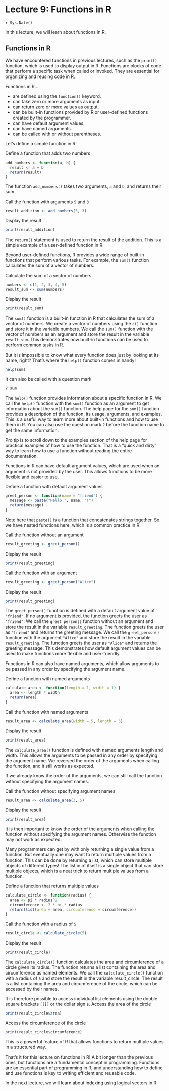 # Lecture 9: Functions in R
`r Sys.Date()`

In this lecture, we will learn about functions in R.

## Functions in R

We have encountered functions in previous lectures, such as the `print()`
function, which is used to display output in R. Functions are blocks of code
that perform a specific task when called or invoked. They are essential for
organizing and reusing code in R.

Functions in R...

- are defined using the `function()` keyword.
- can take zero or more arguments as input.
- can return zero or more values as output.
- can be built-in functions provided by R or user-defined functions created
  by the programmer.
- can have default argument values.
- can have named arguments.
- can be called with or without parentheses.

Let's define a simple function in R!

Define a function that adds two numbers

```r
add_numbers <- function(a, b) {
  result <- a + b
  return(result)
}
```

The function `add_numbers()` takes two arguments, `a` and `b`, and returns
their sum.

Call the function with arguments `5` and `3`

```r
result_addition <- add_numbers(5, 3)
```

Display the result

```r
print(result_addition)
```

The `return()` statement is used to return the result of the addition. This
is a simple example of a user-defined function in R.

Beyond user-defined functions, R provides a wide range of built-in functions
that perform various tasks. For example, the `sum()` function calculates the
sum of a vector of numbers.

Calculate the sum of a vector of numbers

```r
numbers <- c(1, 2, 3, 4, 5)
result_sum <- sum(numbers)
```

Display the result

```r
print(result_sum)
```

The `sum()` function is a built-in function in R that calculates the sum of a
vector of numbers. We create a vector of numbers using the `c()` function and
store it in the variable numbers. We call the `sum()` function with the
vector of numbers as an argument and store the result in the variable
`result_sum`. This demonstrates how built-in functions can be used to perform
common tasks in R.

But it is impossible to know what every function does just by looking at its
name, right? That's where the `help()` function comes in handy!

```r
help(sum)
```

It can also be called with a question mark

```r
? sum
```

The `help()` function provides information about a specific function in R. We
call the `help()` function with the `sum()` function as an argument to get
information about the `sum()` function. The help page for the `sum()`
function provides a description of the function, its usage, arguments, and
examples. This is a useful way to learn more about built-in functions and how
to use them in R. You can also use the question mark `?` before the function
name to get the same information.

Pro tip is to scroll down to the examples section of the help page for
practical examples of how to use the function. That is a "quick and dirty"
way to learn how to use a function without reading the entire documentation.

Functions in R can have default argument values, which are used when an
argument is not provided by the user. This allows functions to be more
flexible and easier to use.

Define a function with default argument values

```r
greet_person <- function(name = "friend") {
  message <- paste("Hello,", name, "!")
  return(message)
}
```

Note here that `paste()` is a function that concatenates strings together. So
we have nested functions here, which is a common practice in R.

Call the function without an argument

```r
result_greeting <- greet_person()
```

Display the result

```r
print(result_greeting)
```

Call the function with an argument

```r
result_greeting <- greet_person("Alice")
```

Display the result

```r
print(result_greeting)
```

The `greet_person()` function is defined with a default argument value of
`"friend"`. If no argument is provided, the function greets the user as
`"friend"`. We call the `greet_person()` function without an argument and
store the result in the variable `result_greeting`. The function greets the
user as `"friend"` and returns the greeting message. We call the
`greet_person()` function with the argument `"Alice"` and store the result in
the variable `result_greeting`. The function greets the user as `"Alice"` and
returns the greeting message. This demonstrates how default argument values
can be used to make functions more flexible and user-friendly.

Functions in R can also have named arguments, which allow arguments to be
passed in any order by specifying the argument name.

Define a function with named arguments

```r
calculate_area <- function(length = 1, width = 1) {
  area <- length * width
  return(area)
}
```

Call the function with named arguments

```r
result_area <- calculate_area(width = 5, length = 3)
```

Display the result

```r
print(result_area)
```

The `calculate_area()` function is defined with named arguments length and
width. This allows the arguments to be passed in any order by specifying the
argument name. We reversed the order of the arguments when calling the
function, and it still works as expected.

If we already know the order of the arguments, we can still call the function
without specifying the argument names.

Call the function without specifying argument names

```r
result_area <- calculate_area(3, 5)
```

Display the result

```r
print(result_area)
```

It is then important to know the order of the arguments when calling the
function without specifying the argument names. Otherwise the function may
not work as expected.

Many programmers can get by with only returning a single value from a
function. But eventually one may want to return multiple values from a
function. This can be done by returning a list, which can store multiple
objects of different types! The list in of itself is a single object that can
store multiple objects, which is a neat trick to return multiple values from
a function.

Define a function that returns multiple values

```r
calculate_circle <- function(radius) {
  area <- pi * radius^2
  circumference <- 2 * pi * radius
  return(list(area = area, circumference = circumference))
}
```

Call the function with a radius of `5`

```r
result_circle <- calculate_circle(5)
```

Display the result

```r
print(result_circle)
```

The `calculate_circle()` function calculates the area and circumference of a
circle given its radius. The function returns a list containing the area and
circumference as named elements. We call the `calculate_circle()` function
with a radius of `5` and store the result in the variable result_circle. The
result is a list containing the area and circumference of the circle, which
can be accessed by their names.

It is therefore possible to access individual list elements using the double
square brackets `[[]]` or the dollar sign `$`.
Access the area of the circle

```r
print(result_circle$area)
```

Access the circumference of the circle

```r
print(result_circle$circumference)
```

This is a powerful feature of R that allows functions to return multiple
values in a structured way.

That's it for this lecture on functions in R! A bit longer than the previous
ones, but functions are a fundamental concept in programming. Functions are
an essential part of programming in R, and understanding how to define and
use functions is key to writing efficient and reusable code.

In the next lecture, we will learn about indexing using logical vectors in R.
